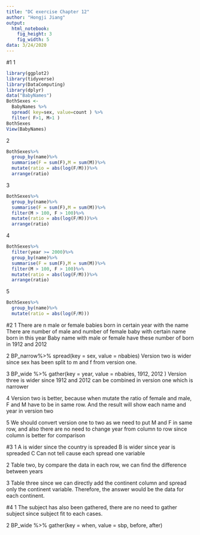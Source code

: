 ```yaml
---
title: "DC exercise Chapter 12"
author: "Hongji Jiang"
output:
  html_notebook:
    fig_height: 3
    fig_width: 5
data: 3/24/2020
---
```


#1
1
```r
library(ggplot2)
library(tidyverse)
library(DataComputing)
library(dplyr)
data("BabyNames")
BothSexes <-
  BabyNames %>%
  spread( key=sex, value=count ) %>%
  filter( F>1, M>1 )
BothSexes
View(BabyNames)
```

2
```r
BothSexes%>%
  group_by(name)%>%
  summarise(F = sum(F),M = sum(M))%>%
  mutate(ratio = abs(log(F/M)))%>%
  arrange(ratio)
```


3
```r
BothSexes%>%
  group_by(name)%>%
  summarise(F = sum(F),M = sum(M))%>%
  filter(M > 100, F > 100)%>%
  mutate(ratio = abs(log(F/M)))%>%
  arrange(ratio)


```

4
```r
BothSexes%>%
  filter(year >= 2000)%>%
  group_by(name)%>%
  summarise(F = sum(F),M = sum(M))%>%
  filter(M > 100, F > 100)%>%
  mutate(ratio = abs(log(F/M)))%>%
  arrange(ratio)

```

5
```r
BothSexes%>%
  group_by(name)%>%
  mutate(ratio = abs(log(F/M)))

```

#2
1
There are n male or female babies born in certain year with the name
There are number of male and number of female baby with certain name born in this year
Baby name with male or female have these number of born in 1912 and 2012

2
BP_narrow%>%
   spread(key = sex, value = nbabies)
Version two is wider since sex has been split to m and f from version one.

3
BP_wide %>%
  gather(key = year, value = nbabies, 1912, 2012 )
Version three is wider since 1912 and 2012 can be combined in version one which is narrower

4
Version two is better, because when mutate the ratio of female and male, F and M have to be in same row. And the result will show each name and year in version two

5
We should convert version one to two as we need to put M and F in same row, and also there are no need to change year from column to row since column is better for comparison



#3
1
A is wider since the country is spreaded
B is wider since year is spreaded
C Can not tell cause each spread one variable

2
Table two, by compare the data in each row, we can find the difference between years

3
Table three since we can directly add the continent column and spread only the continent variable. Therefore, the answer would be the data for each continent.



#4
1
The subject has also been gathered, there are no need to gather subject since subject fit to each cases.

2
BP_wide %>%
  gather(key = when, value = sbp, before, after)
































